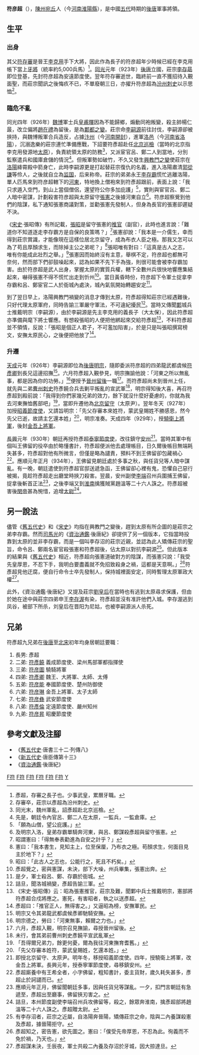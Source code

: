 {{Infobox Military Person
|name=符彦超
|image=
|caption=
|placeofbirth = [[陳州|陳州]][[宛丘|宛丘]]（今[[河南省|河南省]][[淮陽縣|淮陽縣]]）
|placeofdeath = [[安州|安州]]
|nickname=
|residence = 
|nationality = [[漢族|漢族]]
|allegiance= [[後唐|後唐]]<br>[[李存勗|李存勗]]→[[李嗣源|李嗣源]]→[[李從厚|李從厚]]
|serviceyears=
|rank= [[安遠|安遠]][[節度使|節度使]]、<br/>[[汾州|汾州]][[刺史|刺史]]、<br>[[北京|北京]][[巡檢|巡檢]]、<br>[[晋州|晋州]][[留後|留後]]、<br>[[北京|北京]][[留守|留守]]（太原尹）、<br/>[[昭義|昭義]][[節度使|節度使]]、<br/>驍衞上將軍、<br/>金吾上將軍、<br/>[[泰宁军节度使|泰寧]][[節度使|節度使]]
|branch=
|commands=
|unit=安遠軍、昭義軍、泰寧軍
|battles=
|awards=[[太尉|太尉]]
|relations=}}
'''符彦超'''（{{bd|||934年|catIdx=F符}}），[[陳州|陳州]][[宛丘|宛丘]]人（今[[河南|河南]][[淮陽縣|淮陽縣]]），是中國[[五代|五代]]時期的[[後唐|後唐]]軍事將領。

== 生平 ==
=== 出身 ===
其父[[符存審|符存審]]是晉王[[李克用|李克用]]手下大將，因此作為長子的符彦超年少時候已經在李克用帳下當上[[牙將|牙將]]（統率約5,000兵馬）<ref>彥超，存審之長子也。少事武皇，累曆牙職。</ref>。[[同光|同光]]元年（923年）[[後唐|後唐]]立國，莊宗[[李存勗|李存勗]]即位登基，先封符彦超為安遠節度使。翌年符存審逝世，臨終前一直不獲招待入覲面聖，而莊宗聞訊之後悔疚不已，不單廢朝三日，亦擢升符彦超為[[汾州|汾州]][[刺史|刺史]]以示思恤<ref>存審卒，莊宗以彥超為汾州刺史。</ref>。

=== 臨危不亂 ===
同光四年（926年）[[魏博|魏博]]軍士兵[[皇甫暉|皇甫暉]]因為不能歸鄉，煽動同袍叛變，殺主帥楊仁晸，改立偏將[[趙在禮|趙在禮]]為留後，是為[[鄴都之變|鄴都之變]]。莊宗命[[李嗣源|李嗣源]]前往討伐，李嗣源卻被挾持，與魏博叛軍合兵造反，占據[[汴州|汴州]]（今[[河南|河南]][[開封|開封]]），進軍[[洛邑|洛邑]]（今[[河南省|河南省]][[洛陽|洛陽]]），沉溺逸樂的莊宗連忙準備應戰，下詔要符彥超赴任[[北京|北京]][[巡檢|巡檢]]（當時的北京指李克用發源地[[太原|太原]]），負責統領太原的防務<ref>同光末，魏州軍亂，詔彥超赴北京巡檢。</ref>，又派宦官呂、鄭二人到當地，分別監察遣兵和國庫倉儲的情況<ref>先是，朝廷令內官呂、鄭二人在太原，一監兵，一監倉庫。</ref>。但叛軍勢如破竹，不久又發生[[興教門之變|興教門之變]]使莊宗在[[洛陽|洛陽]]絳霄殿中箭身亡，此時李嗣源更是打起替莊宗復仇的名義，進入洛陽肅清[[郭從謙|郭從謙]]等伶人，之後就自立為[[监国|监国]]，后来称帝。莊宗的弟弟永王[[李存霸|李存霸]]慌忙逃離洛陽，單人匹馬來到符彦超轄下的[[河東道|河東]]，特地換上僧袍來到符彥超跟前，表面上說：「我只求遁入空門，到山上當個僧侶，還望符公你多加庇護」<ref>「願為山僧，望公庇護。」</ref>，實則與宦官呂、鄭二人暗中密謀，計劃殺害符彦超與太原留守[[張憲|張憲]]之後據河東自立<ref>及明宗入洛，皇弟存霸單騎奔河東，與呂、鄭謀殺彥超與留守張憲。</ref>。符彦超察覺到他們的陰謀，私下通知張憲商議對策，並勸張憲先發制人，但身為長官的張憲卻遲疑不決。

《[[宋史|宋史]]·張昭傳》有所記載，[[張昭_(五代)|張昭]]是留守張憲的[[推官|推官]]（副官），此時也進言說：「難道你不知道逐走李存霸方是自保的良策嗎？」<ref>昭謂憲曰：「得無奉表勸進為自安之計乎？」</ref>張憲卻說：「我本是一介儒生，幸而得到莊宗賞識，才能像現在這樣位居北京留守，成為布衣人臣之極。那我又怎可以為了苟且厚顏求生，而除掉主公之弟呢？」<ref>憲曰：「我本書生，見知主上，位至保厘，乃布衣之極。苟顏求生，何面目見主於地下？」</ref>張昭唯有對曰：「這真是古人之志，唯有你能成此壯烈之舉。」<ref>昭曰：「此古人之志也，公能行之，死且不朽矣。」</ref>張憲因而始終沒有主意，舉棋不定，符彦超也都無可奈何，然而部下們卻鼓噪起來，認為如果不先下手為強，則很可能會被李存霸加害。由於符彦超是武人出身，掌握太原的實質兵權，轄下全數州兵很快地響應集結起來，嚇得張憲不得不慌忙出走到忻州<ref>彥超覺之，密與憲謀，未決，部下大噪，州兵畢集，張憲出奔。</ref>。當日黃昏時份，符彦超下令軍士捉拿李存霸和呂、鄭宦官二人於衙城內處決，城內氣氛開始轉趨安定<ref>是夕，軍士殺呂、鄭、存霸於衙城。</ref>。

到了翌日早上，洛陽興教門禍變的消息才傳到太原，符彥超得知莊宗已經遇難後，只好代理太原軍府，同時告諭三軍嚴守軍法，不可違紀擾民<ref>詰旦，聞洛城禍變，彥超告諭三軍。</ref>。當時又傳聞[[鄴|鄴]]城兵士推戴明宗（李嗣源），由於李嗣源是先主李克用的義長子（大太保），因此符彥超亦準備與麾下將士響應。有想殺張昭的人便把他綁起來交給符彥超<ref>《宋史·張昭傳》云：昭為張憲推官，莊宗及難，聞鄴中兵士推戴明宗，憲部將符彥超合戍將應之。憲死，有害昭者，執之以送彥超。</ref>，不料符彥超並不領情，反說：「張昭是個正人君子，不可濫加陷害」，於是只是叫張昭撰寫榜文，安撫太原民心，之後便把他放了<ref>彥超曰：「推官正人，無得害之。」又逼昭為榜，安撫軍民。</ref>。

=== 升遷 ===
[[天成_(後唐)|天成]]元年（926年）李嗣源即位為[[後唐明宗|後唐明宗]]，隨即委派符彦超的四弟龍武都虞候[[符彥卿|符彥卿]]到長兄這邊招撫<ref>明宗又令其弟龍武都虞候彥卿馳騎安撫。</ref>。六月符彥超入覲參見，明宗撫諭他說：「河東之所以無亂事，都是因為你的功勞。」<ref>明宗德之，勞曰：「河東無事，賴爾之力也。」</ref>便授予[[晉州|晉州]][[留後|留後]]一職<ref>六月，彥超入覲，明宗召見撫諭，尋授晉州留後。</ref>。而符彥超尚未到晉州上任，就先與二弟[[曹州|曹州]][[刺史|刺史]]符彥饒合兵去剿平叛亂的宣武軍<ref>未行，會其弟前曹州刺史彥饒平宣武亂軍</ref>，明宗得知後大喜，再召符彥超到殿前說：「我得到你們家幾兄弟的效力，餘下就沒什麼好憂慮的，你就為我去河東撫恤舊部吧」<ref>「吾得爾兄弟力，餘更何憂，爾為我往河東撫育耆舊。」</ref>，當即升遷他為[[北京|北京]][[留守|留守]]（太原尹）。翌年冬天（927年）加授[[昭義節度使|昭義節度使]]，又請旨明宗：「先父存審本來姓符，蒙武皇賜姓不勝感恩，然今先父已逝，故請主乞還本姓」<ref>「先父存審本姓符，蒙武皇賜姓，乞還本姓。」</ref>，明宗准奏。天成四年（929年），授[[驍衛上將軍|驍衛上將軍]]，後封[[金吾上將軍|金吾上將軍]]。

[[長興_(後唐)|長興]]元年（930年）朝廷再授符彥超[[泰宁军节度使|泰寧]][[節度使|節度使]]，改往鎮守[[安州|安州]]<ref>即授北京留守、太原尹。明年冬，移授昭義節度使。四年，授驍衛上將軍，改金吾上將軍。長興元年，授泰寧軍節度使，尋移鎮安州。</ref>。當時其軍中有個叫王佛留的役卒由於略懂書計，符彥超便派他去處理帳目，日久爾後帳目無端耗失甚多，符彥超對他有所微言，但僅是略為譴責，預料不到王佛留卻包藏禍心<ref>彥超廝養中有王希全者，小字佛留，粗知書計，委主貨財，歲久耗失甚多，彥超止於訶譴而已。</ref>。應順元年正月（934年），王佛留見朝廷處於多事之秋，與任貨兒等人暗中謀亂。有一晚，朝廷遣使到符彥超官邸送遞急函，王佛留卻心裡有鬼，恐懼自己惡行被揭，竟趁符彥超走出廳堂時挾刀殺害。翌晨，安州副使[[李端|李端]]召州兵圍捕王佛留，捉拿後斬首正法<ref>應順元年正月，佛留聞朝廷多事，因與任貨兒等謀亂。一夕，扣門言朝廷有急遞至，彥超出至廳事，佛留挾刃害之。</ref>，之後李端又到[[淮南|淮南]]擒獲賊黨趙溫等二十六人誅之。符彥超被害後[[李從厚|閔帝]]甚為惋惜，追增[[太尉|太尉]]<ref>詰旦，本州節度副使李端召州兵攻佛留等，殺之，餘眾奔淮南，擒彥超部將趙溫等二十六人誅之。彥超贈太尉。</ref>。

== 另一說法 ==
儘管《[[舊五代史|舊五代史]]》和《[[宋史|宋史]]》均指在興教門之變後，趕到太原有所企圖的是莊宗之弟李存霸。然而[[司馬光|司馬光]]的《[[資治通鑑|資治通鑑]]·後唐紀》卻提供了另一個版本，它指當時投靠到太原的並非李存霸，而是一個叫李存沼的莊宗近親，並認為此人矯傳莊宗的聖旨，命令呂、鄭兩名宦官殺張憲和符彥超後，佔太原以對抗李嗣源<ref>有李存沼者，莊宗之近屬，自洛陽奔晉陽，矯傳莊宗之命，陰與二內養謀殺憲及彥超，據晉陽拒守。</ref>。但此版本的結果與《[[舊五代史|舊五代史]]》相近，符彥超向張憲道破對方的陰謀，而張憲只說：「我受先皇厚恩，不忍下手，我明白要盡義就不免招致殺身之禍，這都是天意啊。」<ref>彥超知之，密告憲，欲先圖之。憲曰：「僕受先帝厚恩，不忍為此。徇義而不免於禍，乃天也。」</ref>符彥超見他迂腐，便自行命令士卒先發制人，保持城裡面安定，同時暫理太原軍政大權<ref>彥超謀未決，壬辰夜，軍士共殺二內養及存沼於牙城，因大掠達旦。</ref>。

此外，《資治通鑑·後唐紀》又提及莊宗[[劉玉娘|劉皇后]]在當時也有逃到太原尋求保護，但由於她在途中與莊宗四弟申王[[李存渥|李存渥]]有染，符彥超並沒有准許他們入城。李存渥逃到凤谷，被部下所杀，刘皇后在晋阳为尼姑，也被李嗣源派人杀死。

== 兄弟 ==
符彥超九兄弟在[[後唐|後唐]]至[[北宋|北宋]]初年均身居朝廷要職：

#長男: 彥超
#二弟: [[符彥饒|符彥饒]] 義成節度使、梁州馬部軍都指揮使
#三弟: [[符彦圖|符彦圖]] 驍騎將軍
#四弟: [[符彥卿|符彥卿]] 魏王、大將軍、太師、太傅
#五弟: [[符彦能|符彦能]] 奉國節度使、楚州防御使
#六弟: [[符彦琳|符彦琳]] 金吾上將軍、太子太師
#七弟: [[符彦彝|符彦彝]] 武安節度使
#八弟: [[符彥倫|符彥倫]] 定遠節度使、嚴州知州
#九弟: [[符彦昇|符彦昇]] 昭慶節度使

==參考文獻及注腳==
{{wikisource|舊五代史/卷56}}
{{wikisource|新五代史/卷25}}
{{wikisource|資治通鑑/卷275}}
<div class="references-small">
<references />
</div>
*《[[舊五代史|舊五代史]]·唐書三十二·列傳八》
*《[[新五代史|新五代史]]·唐臣傳第十三》
*《[[資治通鑑|資治通鑑]]·後唐紀》

[[Category:唐朝政治人物|F符]]
[[Category:唐朝军事人物|F符]]
[[Category:五代十国人物|F符]]
[[Category:昭義節度使|F符]]
[[Category:泰寧軍節度使|F符]]
[[Category:淮阳人|F符]]
[[Category:符姓|Y]]